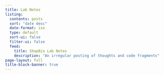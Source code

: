 ```yaml
---
title: Lab Notes
listing:
  contents: posts
  sort: "date desc"
  date-format: iso
  type: default
  sort-ui: false
  filter-ui: false
  feed: 
    title: ShapBio Lab Notes
    description: "An irregular posting of thoughts and code fragments"
page-layout: full
title-block-banner: true
---
```

